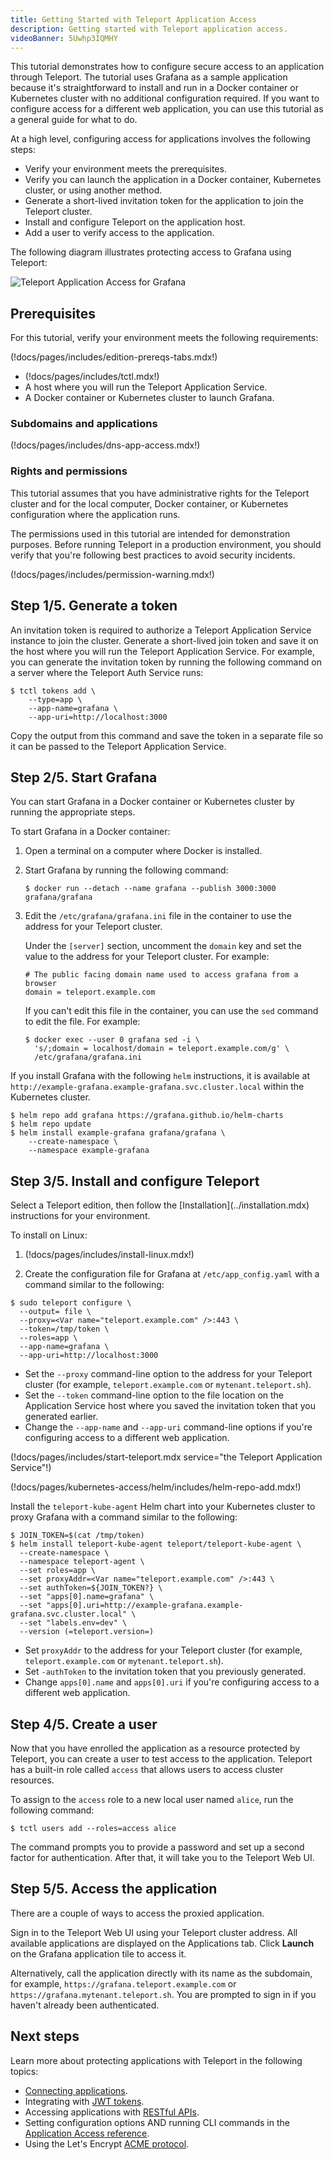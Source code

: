 ```yaml
---
title: Getting Started with Teleport Application Access
description: Getting started with Teleport application access.
videoBanner: 5Uwhp3IQMHY
---
```


This tutorial demonstrates how to configure secure access to an application 
through Teleport. The tutorial uses Grafana as a sample application because 
it's straightforward to install and run in a Docker container or Kubernetes cluster 
with no additional configuration required. If you want to configure access 
for a different web application, you can use this tutorial as a 
general guide for what to do. 

At a high level, configuring access for applications involves the following steps:

- Verify your environment meets the prerequisites.
- Verify you can launch the application in a Docker container, Kubernetes cluster, or 
  using another method.
- Generate a short-lived invitation token for the application to join the Teleport cluster.
- Install and configure Teleport on the application host.
- Add a user to verify access to the application.

The following diagram illustrates protecting access to Grafana using Teleport:

![Teleport Application Access for Grafana](../../img/application-access/grafana-tutorial.png)

## Prerequisites

For this tutorial, verify your environment meets the following requirements:

(!docs/pages/includes/edition-prereqs-tabs.mdx!)

- (!docs/pages/includes/tctl.mdx!)
- A host where you will run the Teleport Application Service.
- A Docker container or Kubernetes cluster to launch Grafana.

### Subdomains and applications

(!docs/pages/includes/dns-app-access.mdx!)

### Rights and permissions

This tutorial assumes that you have administrative rights for the Teleport cluster
and for the local computer, Docker container, or Kubernetes configuration where the
application runs.
   
The permissions used in this tutorial are intended for demonstration purposes.
Before running Teleport in a production environment, you should verify that you're 
following best practices to avoid security incidents.

(!docs/pages/includes/permission-warning.mdx!)

## Step 1/5. Generate a token

An invitation token is required to authorize a Teleport Application Service instance to
join the cluster. Generate a short-lived join token and save it on the host where 
you will run the Teleport Application Service. For example, you can generate the 
invitation token by running the following command on a server where the Teleport Auth 
Service runs:

```code
$ tctl tokens add \
    --type=app \
    --app-name=grafana \
    --app-uri=http://localhost:3000
```

Copy the output from this command and save the token in a separate file so it can be 
passed to the Teleport Application Service.

## Step 2/5. Start Grafana

You can start Grafana in a Docker container or Kubernetes cluster by running the 
appropriate steps.

<Tabs>
<TabItem label="Docker">

To start Grafana in a Docker container:

1. Open a terminal on a computer where Docker is installed.

1. Start Grafana by running the following command:

   ```code
   $ docker run --detach --name grafana --publish 3000:3000 grafana/grafana
   ```

1. Edit the `/etc/grafana/grafana.ini` file in the container to use the 
address for your Teleport cluster. 
   
   Under the `[server]` section, uncomment the `domain` key and set the value 
   to the address for your Teleport cluster. For example:
   
   ```code
   # The public facing domain name used to access grafana from a browser
   domain = teleport.example.com
   ```
   
   If you can't edit this file in the container, you can use the `sed` command to edit the file. 
   For example:

   ```code
   $ docker exec --user 0 grafana sed -i \
     's/;domain = localhost/domain = teleport.example.com/g' \
     /etc/grafana/grafana.ini
   ```

</TabItem>
<TabItem label="Kubernetes cluster">

If you install Grafana with the following `helm` instructions, it is available 
at `http://example-grafana.example-grafana.svc.cluster.local` within the 
Kubernetes cluster.

```code
$ helm repo add grafana https://grafana.github.io/helm-charts
$ helm repo update
$ helm install example-grafana grafana/grafana \
    --create-namespace \
    --namespace example-grafana
```
</TabItem>
</Tabs>

## Step 3/5. Install and configure Teleport

<Tabs>
<TabItem label="Docker">
Select a Teleport edition, then follow the [Installation](../installation.mdx) instructions 
for your environment.

To install on Linux:

1. (!docs/pages/includes/install-linux.mdx!)

1. Create the configuration file for Grafana at `/etc/app_config.yaml`
with a command similar to the following:

```code
$ sudo teleport configure \
  --output= file \
  --proxy=<Var name="teleport.example.com" />:443 \
  --token=/tmp/token \
  --roles=app \
  --app-name=grafana \
  --app-uri=http://localhost:3000
```
  
- Set the `--proxy` command-line option to the address for your Teleport cluster
(for example, `teleport.example.com` or `mytenant.teleport.sh`).
- Set the `--token` command-line option to the file location on the Application 
Service host where you saved the invitation token that you generated earlier.
- Change the `--app-name` and `--app-uri` command-line options if you're configuring 
access to a different web application.

(!docs/pages/includes/start-teleport.mdx service="the Teleport Application Service"!)
</TabItem>
<TabItem label="Kubernetes cluster">

(!docs/pages/kubernetes-access/helm/includes/helm-repo-add.mdx!)

Install the `teleport-kube-agent` Helm chart into your Kubernetes cluster to proxy Grafana
with a command similar to the following:

```code
$ JOIN_TOKEN=$(cat /tmp/token)
$ helm install teleport-kube-agent teleport/teleport-kube-agent \
  --create-namespace \
  --namespace teleport-agent \
  --set roles=app \
  --set proxyAddr=<Var name="teleport.example.com" />:443 \
  --set authToken=${JOIN_TOKEN?} \
  --set "apps[0].name=grafana" \
  --set "apps[0].uri=http://example-grafana.example-grafana.svc.cluster.local" \
  --set "labels.env=dev" \
  --version (=teleport.version=)
```

- Set `proxyAddr` to the address for your Teleport cluster (for example, 
`teleport.example.com` or `mytenant.teleport.sh`).
- Set `-authToken` to the invitation token that you previously generated.
- Change `apps[0].name` and `apps[0].uri` if you're configuring access to a different 
web application.

</TabItem>
</Tabs>

## Step 4/5. Create a user

Now that you have enrolled the application as a resource protected by Teleport, 
you can create a user to test access to the application.
Teleport has a built-in role called `access` that allows users to access cluster resources.

To assign to the `access` role to a new local user named `alice`, run the following command:

```code
$ tctl users add --roles=access alice
```

The command prompts you to provide a password and set up a second factor for authentication. 
After that, it will take you to the Teleport Web UI.

## Step 5/5. Access the application

There are a couple of ways to access the proxied application.

Sign in to the Teleport Web UI using your Teleport cluster address. 
All available applications are displayed on the Applications tab. 
Click **Launch** on the Grafana application tile to access it.

Alternatively, call the application directly with its name as the subdomain, for example, 
`https://grafana.teleport.example.com` or `https://grafana.mytenant.teleport.sh`. 
You are prompted to sign in if you haven't already been authenticated.

## Next steps

Learn more about protecting applications with Teleport in the following topics:

- [Connecting applications](./guides/connecting-apps.mdx).
- Integrating with [JWT tokens](./jwt/introduction.mdx).
- Accessing applications with [RESTful APIs](./guides/api-access.mdx).
- Setting configuration options AND running CLI commands in the [Application Access reference](./reference.mdx).
- Using the Let's Encrypt [ACME protocol](https://letsencrypt.org/how-it-works/).
